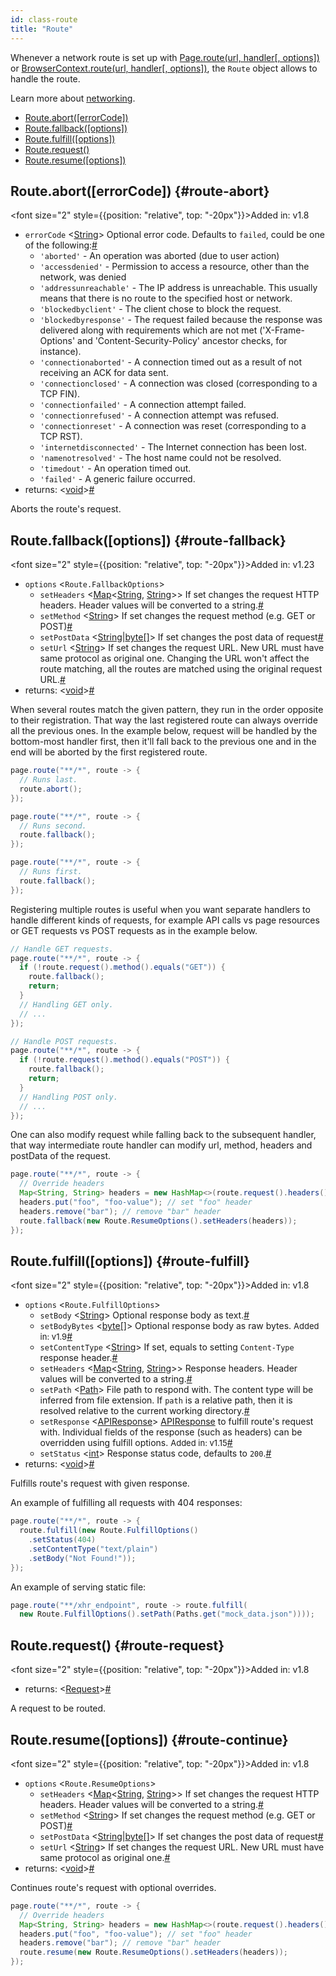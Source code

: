 ```yaml
---
id: class-route
title: "Route"
---
```


Whenever a network route is set up with [Page.route(url, handler[, options])](./api/class-page.mdx#page-route) or [BrowserContext.route(url, handler[, options])](./api/class-browsercontext.mdx#browser-context-route), the `Route` object allows to handle the route.

Learn more about [networking](../network.mdx).


- [Route.abort([errorCode])](./api/class-route.mdx#route-abort)
- [Route.fallback([options])](./api/class-route.mdx#route-fallback)
- [Route.fulfill([options])](./api/class-route.mdx#route-fulfill)
- [Route.request()](./api/class-route.mdx#route-request)
- [Route.resume([options])](./api/class-route.mdx#route-continue)

## Route.abort([errorCode]) {#route-abort}

<font size="2" style={{position: "relative", top: "-20px"}}>Added in: v1.8</font>

- `errorCode`<a aria-hidden="true" tabindex="-1" class="list-anchor-link" id="route-abort-option-error-code"/> &#60;[String]&#62; Optional error code. Defaults to `failed`, could be one of the following:<a href="#route-abort-option-error-code" class="list-anchor">#</a>
  * `'aborted'` - An operation was aborted (due to user action)
  * `'accessdenied'` - Permission to access a resource, other than the network, was denied
  * `'addressunreachable'` - The IP address is unreachable. This usually means that there is no route to the specified host or network.
  * `'blockedbyclient'` - The client chose to block the request.
  * `'blockedbyresponse'` - The request failed because the response was delivered along with requirements which are not met ('X-Frame-Options' and 'Content-Security-Policy' ancestor checks, for instance).
  * `'connectionaborted'` - A connection timed out as a result of not receiving an ACK for data sent.
  * `'connectionclosed'` - A connection was closed (corresponding to a TCP FIN).
  * `'connectionfailed'` - A connection attempt failed.
  * `'connectionrefused'` - A connection attempt was refused.
  * `'connectionreset'` - A connection was reset (corresponding to a TCP RST).
  * `'internetdisconnected'` - The Internet connection has been lost.
  * `'namenotresolved'` - The host name could not be resolved.
  * `'timedout'` - An operation timed out.
  * `'failed'` - A generic failure occurred.
- returns:<a aria-hidden="true" tabindex="-1" class="list-anchor-link" id="route-abort-return"/> &#60;[void]&#62;<a href="#route-abort-return" class="list-anchor">#</a>

Aborts the route's request.

## Route.fallback([options]) {#route-fallback}

<font size="2" style={{position: "relative", top: "-20px"}}>Added in: v1.23</font>

- `options` &#60;`Route.FallbackOptions`&#62;
  - `setHeaders`<a aria-hidden="true" tabindex="-1" class="list-anchor-link" id="route-fallback-option-headers"/> &#60;[Map]<[String], [String]>&#62; If set changes the request HTTP headers. Header values will be converted to a string.<a href="#route-fallback-option-headers" class="list-anchor">#</a>
  - `setMethod`<a aria-hidden="true" tabindex="-1" class="list-anchor-link" id="route-fallback-option-method"/> &#60;[String]&#62; If set changes the request method (e.g. GET or POST)<a href="#route-fallback-option-method" class="list-anchor">#</a>
  - `setPostData`<a aria-hidden="true" tabindex="-1" class="list-anchor-link" id="route-fallback-option-post-data"/> &#60;[String]|[byte&#91;&#93;]&#62; If set changes the post data of request<a href="#route-fallback-option-post-data" class="list-anchor">#</a>
  - `setUrl`<a aria-hidden="true" tabindex="-1" class="list-anchor-link" id="route-fallback-option-url"/> &#60;[String]&#62; If set changes the request URL. New URL must have same protocol as original one. Changing the URL won't affect the route matching, all the routes are matched using the original request URL.<a href="#route-fallback-option-url" class="list-anchor">#</a>
- returns:<a aria-hidden="true" tabindex="-1" class="list-anchor-link" id="route-fallback-return"/> &#60;[void]&#62;<a href="#route-fallback-return" class="list-anchor">#</a>

When several routes match the given pattern, they run in the order opposite to their registration. That way the last registered route can always override all the previous ones. In the example below, request will be handled by the bottom-most handler first, then it'll fall back to the previous one and in the end will be aborted by the first registered route.

```java
page.route("**/*", route -> {
  // Runs last.
  route.abort();
});

page.route("**/*", route -> {
  // Runs second.
  route.fallback();
});

page.route("**/*", route -> {
  // Runs first.
  route.fallback();
});
```

Registering multiple routes is useful when you want separate handlers to handle different kinds of requests, for example API calls vs page resources or GET requests vs POST requests as in the example below.

```java
// Handle GET requests.
page.route("**/*", route -> {
  if (!route.request().method().equals("GET")) {
    route.fallback();
    return;
  }
  // Handling GET only.
  // ...
});

// Handle POST requests.
page.route("**/*", route -> {
  if (!route.request().method().equals("POST")) {
    route.fallback();
    return;
  }
  // Handling POST only.
  // ...
});
```

One can also modify request while falling back to the subsequent handler, that way intermediate route handler can modify url, method, headers and postData of the request.

```java
page.route("**/*", route -> {
  // Override headers
  Map<String, String> headers = new HashMap<>(route.request().headers());
  headers.put("foo", "foo-value"); // set "foo" header
  headers.remove("bar"); // remove "bar" header
  route.fallback(new Route.ResumeOptions().setHeaders(headers));
});
```

## Route.fulfill([options]) {#route-fulfill}

<font size="2" style={{position: "relative", top: "-20px"}}>Added in: v1.8</font>

- `options` &#60;`Route.FulfillOptions`&#62;
  - `setBody`<a aria-hidden="true" tabindex="-1" class="list-anchor-link" id="route-fulfill-option-body"/> &#60;[String]&#62; Optional response body as text.<a href="#route-fulfill-option-body" class="list-anchor">#</a>
  - `setBodyBytes`<a aria-hidden="true" tabindex="-1" class="list-anchor-link" id="route-fulfill-option-body-bytes"/> &#60;[byte&#91;&#93;]&#62; Optional response body as raw bytes. <font size="2">Added in: v1.9</font><a href="#route-fulfill-option-body-bytes" class="list-anchor">#</a>
  - `setContentType`<a aria-hidden="true" tabindex="-1" class="list-anchor-link" id="route-fulfill-option-content-type"/> &#60;[String]&#62; If set, equals to setting `Content-Type` response header.<a href="#route-fulfill-option-content-type" class="list-anchor">#</a>
  - `setHeaders`<a aria-hidden="true" tabindex="-1" class="list-anchor-link" id="route-fulfill-option-headers"/> &#60;[Map]<[String], [String]>&#62; Response headers. Header values will be converted to a string.<a href="#route-fulfill-option-headers" class="list-anchor">#</a>
  - `setPath`<a aria-hidden="true" tabindex="-1" class="list-anchor-link" id="route-fulfill-option-path"/> &#60;[Path]&#62; File path to respond with. The content type will be inferred from file extension. If `path` is a relative path, then it is resolved relative to the current working directory.<a href="#route-fulfill-option-path" class="list-anchor">#</a>
  - `setResponse`<a aria-hidden="true" tabindex="-1" class="list-anchor-link" id="route-fulfill-option-response"/> &#60;[APIResponse]&#62; [APIResponse] to fulfill route's request with. Individual fields of the response (such as headers) can be overridden using fulfill options. <font size="2">Added in: v1.15</font><a href="#route-fulfill-option-response" class="list-anchor">#</a>
  - `setStatus`<a aria-hidden="true" tabindex="-1" class="list-anchor-link" id="route-fulfill-option-status"/> &#60;[int]&#62; Response status code, defaults to `200`.<a href="#route-fulfill-option-status" class="list-anchor">#</a>
- returns:<a aria-hidden="true" tabindex="-1" class="list-anchor-link" id="route-fulfill-return"/> &#60;[void]&#62;<a href="#route-fulfill-return" class="list-anchor">#</a>

Fulfills route's request with given response.

An example of fulfilling all requests with 404 responses:

```java
page.route("**/*", route -> {
  route.fulfill(new Route.FulfillOptions()
    .setStatus(404)
    .setContentType("text/plain")
    .setBody("Not Found!"));
});
```

An example of serving static file:

```java
page.route("**/xhr_endpoint", route -> route.fulfill(
  new Route.FulfillOptions().setPath(Paths.get("mock_data.json"))));
```

## Route.request() {#route-request}

<font size="2" style={{position: "relative", top: "-20px"}}>Added in: v1.8</font>

- returns:<a aria-hidden="true" tabindex="-1" class="list-anchor-link" id="route-request-return"/> &#60;[Request]&#62;<a href="#route-request-return" class="list-anchor">#</a>

A request to be routed.

## Route.resume([options]) {#route-continue}

<font size="2" style={{position: "relative", top: "-20px"}}>Added in: v1.8</font>

- `options` &#60;`Route.ResumeOptions`&#62;
  - `setHeaders`<a aria-hidden="true" tabindex="-1" class="list-anchor-link" id="route-continue-option-headers"/> &#60;[Map]<[String], [String]>&#62; If set changes the request HTTP headers. Header values will be converted to a string.<a href="#route-continue-option-headers" class="list-anchor">#</a>
  - `setMethod`<a aria-hidden="true" tabindex="-1" class="list-anchor-link" id="route-continue-option-method"/> &#60;[String]&#62; If set changes the request method (e.g. GET or POST)<a href="#route-continue-option-method" class="list-anchor">#</a>
  - `setPostData`<a aria-hidden="true" tabindex="-1" class="list-anchor-link" id="route-continue-option-post-data"/> &#60;[String]|[byte&#91;&#93;]&#62; If set changes the post data of request<a href="#route-continue-option-post-data" class="list-anchor">#</a>
  - `setUrl`<a aria-hidden="true" tabindex="-1" class="list-anchor-link" id="route-continue-option-url"/> &#60;[String]&#62; If set changes the request URL. New URL must have same protocol as original one.<a href="#route-continue-option-url" class="list-anchor">#</a>
- returns:<a aria-hidden="true" tabindex="-1" class="list-anchor-link" id="route-continue-return"/> &#60;[void]&#62;<a href="#route-continue-return" class="list-anchor">#</a>

Continues route's request with optional overrides.

```java
page.route("**/*", route -> {
  // Override headers
  Map<String, String> headers = new HashMap<>(route.request().headers());
  headers.put("foo", "foo-value"); // set "foo" header
  headers.remove("bar"); // remove "bar" header
  route.resume(new Route.ResumeOptions().setHeaders(headers));
});
```


[APIRequest]: ./api/class-apirequest.mdx "APIRequest"
[APIRequestContext]: ./api/class-apirequestcontext.mdx "APIRequestContext"
[APIResponse]: ./api/class-apiresponse.mdx "APIResponse"
[APIResponseAssertions]: ./test-assertions.mdx "APIResponseAssertions"
[Browser]: ./api/class-browser.mdx "Browser"
[BrowserContext]: ./api/class-browsercontext.mdx "BrowserContext"
[BrowserType]: ./api/class-browsertype.mdx "BrowserType"
[ConsoleMessage]: ./api/class-consolemessage.mdx "ConsoleMessage"
[Dialog]: ./api/class-dialog.mdx "Dialog"
[Download]: ./api/class-download.mdx "Download"
[ElementHandle]: ./api/class-elementhandle.mdx "ElementHandle"
[FileChooser]: ./api/class-filechooser.mdx "FileChooser"
[FormData]: ./api/class-formdata.mdx "FormData"
[Frame]: ./api/class-frame.mdx "Frame"
[FrameLocator]: ./api/class-framelocator.mdx "FrameLocator"
[JSHandle]: ./api/class-jshandle.mdx "JSHandle"
[Keyboard]: ./api/class-keyboard.mdx "Keyboard"
[Locator]: ./api/class-locator.mdx "Locator"
[LocatorAssertions]: ./test-assertions.mdx "LocatorAssertions"
[Mouse]: ./api/class-mouse.mdx "Mouse"
[Page]: ./api/class-page.mdx "Page"
[PageAssertions]: ./test-assertions.mdx "PageAssertions"
[Playwright]: ./api/class-playwright.mdx "Playwright"
[PlaywrightAssertions]: ./test-assertions.mdx "PlaywrightAssertions"
[PlaywrightException]: ./api/class-playwrightexception.mdx "PlaywrightException"
[Request]: ./api/class-request.mdx "Request"
[RequestOptions]: ./api/class-requestoptions.mdx "RequestOptions"
[Response]: ./api/class-response.mdx "Response"
[Route]: ./api/class-route.mdx "Route"
[Selectors]: ./api/class-selectors.mdx "Selectors"
[TimeoutError]: ./api/class-timeouterror.mdx "TimeoutError"
[Touchscreen]: ./api/class-touchscreen.mdx "Touchscreen"
[Tracing]: ./api/class-tracing.mdx "Tracing"
[Video]: ./api/class-video.mdx "Video"
[WebSocket]: ./api/class-websocket.mdx "WebSocket"
[WebSocketFrame]: ./api/class-websocketframe.mdx "WebSocketFrame"
[Worker]: ./api/class-worker.mdx "Worker"
[Element]: https://developer.mozilla.org/en-US/docs/Web/API/element "Element"
[EvaluationArgument]: ./evaluating.mdx#evaluation-argument "EvaluationArgument"
[Promise]: https://developer.mozilla.org/en-US/docs/Web/JavaScript/Reference/Global_Objects/Promise "Promise"
[iterator]: https://developer.mozilla.org/en-US/docs/Web/JavaScript/Reference/Iteration_protocols "Iterator"
[origin]: https://developer.mozilla.org/en-US/docs/Glossary/Origin "Origin"
[selector]: https://developer.mozilla.org/en-US/docs/Web/CSS/CSS_Selectors "selector"
[Serializable]: https://developer.mozilla.org/en-US/docs/Web/JavaScript/Reference/Global_Objects/JSON/stringify#Description "Serializable"
[UIEvent.detail]: https://developer.mozilla.org/en-US/docs/Web/API/UIEvent/detail "UIEvent.detail"
[UnixTime]: https://en.wikipedia.org/wiki/Unix_time "Unix Time"
[xpath]: https://developer.mozilla.org/en-US/docs/Web/XPath "xpath"

[boolean]: https://docs.oracle.com/javase/tutorial/java/nutsandbolts/datatypes.html "boolean"
[byte&#91;&#93;]: https://docs.oracle.com/javase/tutorial/java/nutsandbolts/datatypes.html "byte[]"
[Consumer]: https://docs.oracle.com/javase/8/docs/api/java/util/function/Consumer.html "Consumer"
[double]: https://docs.oracle.com/javase/tutorial/java/nutsandbolts/datatypes.html "double"
[InputStream]: https://docs.oracle.com/javase/8/docs/api/java/io/InputStream.html "InputStream"
[int]: https://docs.oracle.com/javase/tutorial/java/nutsandbolts/datatypes.html "int"
[List]: https://docs.oracle.com/javase/8/docs/api/java/util/List.html "List"
[Map]: https://docs.oracle.com/javase/8/docs/api/java/util/Map.html "Map"
[null]: https://docs.oracle.com/javase/specs/jls/se8/html/jls-3.html#jls-3.10.7 "null"
[Object]: https://docs.oracle.com/javase/8/docs/api/java/lang/Object.html "Object"
[Path]: https://docs.oracle.com/javase/8/docs/api/java/nio/file/Path.html "Path"
[Pattern]: https://docs.oracle.com/javase/8/docs/api/java/util/regex/Pattern.html "Pattern"
[Predicate]: https://docs.oracle.com/javase/8/docs/api/java/util/function/Predicate.html "Predicate"
[void]: https://docs.oracle.com/javase/tutorial/java/javaOO/methods.html "void"
[Runnable]: https://docs.oracle.com/javase/8/docs/api/java/lang/Runnable.html "Runnable"
[RuntimeException]: https://docs.oracle.com/javase/8/docs/api/java/lang/RuntimeException.html "RuntimeException"
[String]: https://docs.oracle.com/javase/8/docs/api/java/lang/String.html "String"

[all available image tags]: https://mcr.microsoft.com/v2/playwright/java/tags/list "all available image tags"
[Docker Hub]: https://hub.docker.com/_/microsoft-playwright-java "Docker Hub"
[Dockerfile.focal]: https://github.com/microsoft/playwright-java/blob/master/Dockerfile.focal "Dockerfile.focal"
